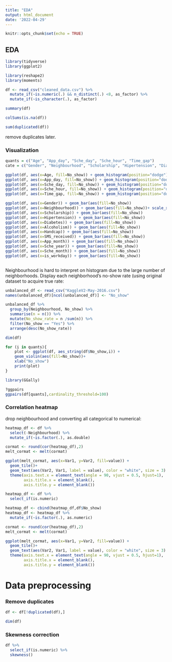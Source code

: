 ```yaml
---
title: "EDA"
output: html_document
date: '2022-04-29'
---
```


```r
knitr::opts_chunk$set(echo = TRUE)
```

## EDA 
```r
library(tidyverse)
library(ggplot2)

library(reshape2)
library(moments)
```

```r
df <- read_csv("cleaned_data.csv") %>% 
  mutate_if(~is.numeric(.) && n_distinct(.) <8, as_factor) %>% 
  mutate_if(~is_character(.), as_factor)
```

```r
summary(df)
```

```r
colSums(is.na(df))
```

```r
sum(duplicated(df))
```
remove duplicates later.


### Visualization
```r
quants = c("Age", "App_day", "Sche_day", "Sche_hour", "Time_gap")
cate = c("Gender", "Neighbourhood", "Scholarship", "Hipertension", "Diabetes", "Alcoholism", "Handcap", "SMS_received", "App_month", "Sche_year", "Sche_month", "is_workday")
```

```r
ggplot(df, aes(x=Age, fill=No_show)) + geom_histogram(position="dodge")
ggplot(df, aes(x=App_day, fill=No_show)) + geom_histogram(position="dodge")
ggplot(df, aes(x=Sche_day, fill=No_show)) + geom_histogram(position="dodge")
ggplot(df, aes(x=Sche_hour, fill=No_show)) + geom_histogram(position="dodge")
ggplot(df, aes(x=Time_gap, fill=No_show)) + geom_histogram(position="dodge")
```

```r

ggplot(df, aes(x=Gender)) + geom_bar(aes(fill=No_show))
ggplot(df, aes(x=Neighbourhood)) + geom_bar(aes(fill=No_show))+ scale_x_discrete(labels = NULL, breaks = NULL) + labs(x = "")
ggplot(df, aes(x=Scholarship)) + geom_bar(aes(fill=No_show))
ggplot(df, aes(x=Hipertension)) + geom_bar(aes(fill=No_show))
ggplot(df, aes(x=Diabetes)) + geom_bar(aes(fill=No_show))
ggplot(df, aes(x=Alcoholism)) + geom_bar(aes(fill=No_show))
ggplot(df, aes(x=Handcap)) + geom_bar(aes(fill=No_show))
ggplot(df, aes(x=SMS_received)) + geom_bar(aes(fill=No_show))
ggplot(df, aes(x=App_month)) + geom_bar(aes(fill=No_show))
ggplot(df, aes(x=Sche_year)) + geom_bar(aes(fill=No_show))
ggplot(df, aes(x=Sche_month)) + geom_bar(aes(fill=No_show))
ggplot(df, aes(x=is_workday)) + geom_bar(aes(fill=No_show))



```
Neighbourhood is hard to interpret on histogram due to the large number of neighborhoods. Display each neighborhood's no-show rate (using original dataset to acquire true rate:
```r
unbalanced_df <- read_csv("KaggleV2-May-2016.csv")
names(unbalanced_df)[ncol(unbalanced_df)] <- "No_show"
```

```r
unbalanced_df %>% 
  group_by(Neighbourhood, No_show) %>%
  summarise(n = n()) %>% 
  mutate(No_show_rate = n /sum(n)) %>% 
  filter(No_show == "Yes") %>% 
  arrange(desc(No_show_rate))
```


```r
dim(df)

for (i in quants){
    plot <- ggplot(df, aes_string(df$No_show,i)) +
    geom_violin(aes(fill=No_show))+
    xlab("No_show")
    print(plot)
}
```


```r
library(GGally)
```

```r
?ggpairs
ggpairs(df[quants],cardinality_threshold=100)
```

### Correlation heatmap 
drop neighbourhood and converting all categorical to numerical:
```r
heatmap_df <- df %>% 
  select(-Neighbourhood) %>% 
  mutate_if(~is.factor(.), as.double)

cormat <- round(cor(heatmap_df),2)
melt_cormat <- melt(cormat)

ggplot(melt_cormat, aes(x=Var1, y=Var2, fill=value)) + 
  geom_tile()+
  geom_text(aes(Var2, Var1, label = value), color = "white", size = 3) +
  theme(axis.text.x = element_text(angle = 90, vjust = 0.5, hjust=1),
        axis.title.x = element_blank(),
        axis.title.y = element_blank())
```

```r
heatmap_df <- df %>% 
  select_if(is.numeric)

heatmap_df <- cbind(heatmap_df,df$No_show)
heatmap_df <- heatmap_df %>% 
  mutate_if(~is.factor(.), as.numeric)

cormat <- round(cor(heatmap_df),2)
melt_cormat <- melt(cormat)

ggplot(melt_cormat, aes(x=Var1, y=Var2, fill=value)) + 
  geom_tile()+
  geom_text(aes(Var2, Var1, label = value), color = "white", size = 3) +
  theme(axis.text.x = element_text(angle = 90, vjust = 0.5, hjust=1),
        axis.title.x = element_blank(),
        axis.title.y = element_blank())
```


# Data preprocessing
### Remove duplicates
```r
df <- df[!duplicated(df),]

dim(df)
```
### Skewness correction
```r
df %>% 
  select_if(is.numeric) %>% 
  skewness()
```

